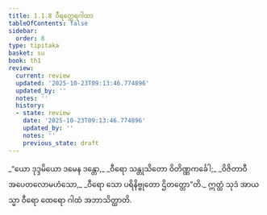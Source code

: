 ```yaml
---
title: 1.1.8 ဝီရတ္ထေရဂါထာ
tableOfContents: false
sidebar:
  order: 8
type: tipitaka
basket: su
book: th1
review:
  current: review
  updated: '2025-10-23T09:13:46.774896'
  updated_by: ''
  notes: ''
  history:
  - state: review
    date: '2025-10-23T09:13:46.774896'
    updated_by: ''
    notes: ''
    previous_state: draft
---
```



<ReviewStatus review={frontmatter.review} showDetails={true} />

<HypothesisAnnotation frontmatter={frontmatter} />

<DynamicBreadcrumb />

<Division number="8" book="th1" e="ch" v="19" p="221">

<Paragraph number="19" type="verses" book="th1">
_“ယော ဒုဒ္ဒမိယော ဒမေန ဒန္တော,_  
_ဝီရော သန္တုသိတော ဝိတိဏ္ဏကင်္ခေါ;_  
_ဝိဇိတာဝီ အပေတလောမဟံသော,_  
_ဝီရော သော ပရိနိဗ္ဗုတော ဌိတတ္တော”တိ._  

</Paragraph>

<Paragraph number="20" book="th1">
ဣတ္ထံ သုဒံ အာယသ္မာ ဝီရော ထေရော ဂါထံ အဘာသိတ္ထာတိ.
</Paragraph>
</Division>